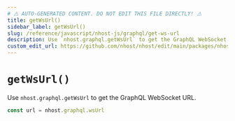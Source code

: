 ```yaml
---
# ⚠️ AUTO-GENERATED CONTENT. DO NOT EDIT THIS FILE DIRECTLY! ⚠️
title: getWsUrl()
sidebar_label: getWsUrl()
slug: /reference/javascript/nhost-js/graphql/get-ws-url
description: Use `nhost.graphql.getWsUrl` to get the GraphQL WebSocket URL.
custom_edit_url: https://github.com/nhost/nhost/edit/main/packages/nhost-js/src/clients/graphql.ts#L91
---
```


# `getWsUrl()`

Use `nhost.graphql.getWsUrl` to get the GraphQL WebSocket URL.

```ts
const url = nhost.graphql.wsUrl
```
